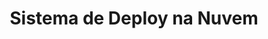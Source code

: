 ---
title: Sistema de Deploy na Nuvem
sidebar:
    label: Deploy em Nuvem
    order: 1
description: Resolução do deploy automático da aplicação para ambiente cloud
---